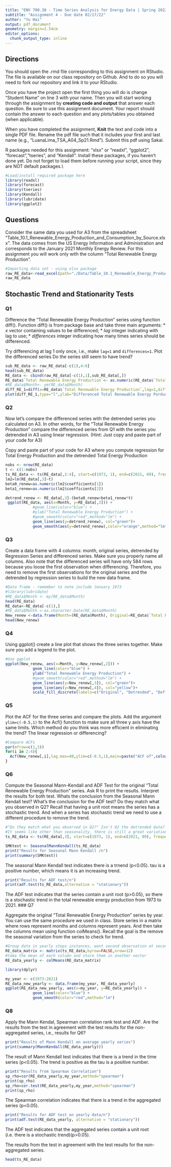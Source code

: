 ```yaml
---
title: "ENV 790.30 - Time Series Analysis for Energy Data | Spring 2022"
subtitle: "Assignment 4 - Due date 02/17/22"
author: "Yu Hai"
output: pdf_document
geometry: margin=2.54cm
editor_options: 
  chunk_output_type: inline
---
```

  
## Directions
  
  You should open the .rmd file corresponding to this assignment on RStudio. The file is available on our class repository on Github. And to do so you will need to fork our repository and link it to your RStudio.  

Once you have the project open the first thing you will do is change "Student Name" on line 3 with your name. 
Then you will start working through the assignment by  **creating code and output** that answer each question. Be sure to use this assignment document. Your report should contain the answer to each question and any plots/tables you obtained (when applicable).

When you have completed the assignment, **Knit** the text and code into a single PDF file. Rename the pdf file such that it includes your first and last name (e.g., "LuanaLima_TSA_A04_Sp21.Rmd"). Submit this pdf using Sakai. 

R packages needed for this assignment: "xlsx" or "readxl", "ggplot2", "forecast","tseries", and "Kendall". Install these packages, if you haven't done yet. Do not forget to load them before running your script, since they are NOT default packages.\\

```r
#Load/install required package here
library(readxl)
library(forecast)
library(tseries)
library(Kendall)
library(lubridate)
library(ggplot2)
```

## Questions 

Consider the same data you used for A3 from the spreadsheet "Table_10.1_Renewable_Energy_Production_and_Consumption_by_Source.xlsx". The data comes from the US Energy Information and Administration and corresponds to the January 2021 Monthly Energy Review. For this assignment you will work only with the column "Total Renewable Energy Production". 


```r
#Importing data set - using xlsx package
raw_RE_data<-read_excel(path="./Data/Table_10.1_Renewable_Energy_Production_and_Consumption_by_Source.xlsx",skip=10)
raw_RE_data

```


## Stochastic Trend and Stationarity Tests

### Q1

Difference the "Total Renewable Energy Production" series using function diff(). Function diff() is from package base and take three main arguments:
* *x* vector containing values to be differenced;
* *lag* integer indicating with lag to use;
* *differences* integer indicating how many times series should be differenced.

Try differencing at lag 1 only once, i.e., make `lag=1` and `differences=1`. Plot the differenced series Do the series still seem to have trend?

```r
sub_RE_data <- raw_RE_data[-c(1),4:6]
head(sub_RE_data)
RE_data <- cbind(raw_RE_data[-c(1),1],sub_RE_data[,])
RE_data$`Total Renewable Energy Production`<- as.numeric(RE_data$`Total Renewable Energy Production`)
#RE_data$Month<- ym(RE_data$Month)
diff_RE_1=diff(x=RE_data$`Total Renewable Energy Production`,lag=1,differences=1)
plot(diff_RE_1,type="l",ylab="Differenced Total Renewable Energy Porduction")
```

### Q2

Now let's compare the differenced series with the detrended series you calculated on A3. In other words, for the "Total Renewable Energy Production" compare the differenced series from Q1 with the series you detrended in A3 using linear regression. (Hint: Just copy and paste part of your code for A3)

Copy and paste part of your code for A3 where you compute regression for Total Energy Production and the detrended Total Energy Production

```r
nobs <- nrow(RE_data) 
t <- c(1:nobs)
ts_RE_data <- ts(RE_data[,2:4], start=c(1973, 1), end=c(2021, 09), frequency=12)
lm2=lm(RE_data[,3]~t) 
beta0_renew=as.numeric(lm2$coefficients[1]) 
beta1_renew=as.numeric(lm2$coefficients[2])

detrend_renew <- RE_data[,3]-(beta0_renew+beta1_renew*t)
 ggplot(RE_data, aes(x=Month, y=RE_data[,3])) +
            #geom_line(color="blue") +
            #ylab("Total Renewable Energy Production") +
            #geom_smooth(color="red",method="lm") +
            geom_line(aes(y=detrend_renew), col="green")+
            geom_smooth(aes(y=detrend_renew),color="orange",method="lm") 
```

### Q3
Create a data frame with 4 columns: month, original series, detrended by Regression Series and differenced series. Make sure you properly name all columns. Also note that the differenced series will have only 584 rows because you loose the first observation when differencing. Therefore, you need to remove the first observations for the original series and the detrended by regression series to build the new data frame.

```r
#Data frame - remember to note include January 1973
#library(lubridate)
#RE_data$Month <- my(RE_data$Month)
head(RE_data)
RE_data<-RE_data[-c(1),]
#RE_data$Month <-as.character.Date(RE_data$Month)
New_renew <-data.frame(Month=(RE_data$Month), Original=RE_data$`Total Renewable Energy Production`, Detrended=detrend_renew[-1],Differenced=diff_RE_1)
head(New_renew)

```

### Q4
Using ggplot() create a line plot that shows the three series together. Make sure you add a legend to the plot.

```r
#Use ggplot
ggplot(New_renew, aes(x=Month, y=New_renew[,2])) +
            geom_line(color="blue") +
            ylab("Total Renewable Energy Production") +
            #geom_smooth(color="red",method="lm") +
            geom_line(aes(y=New_renew[,3]), col="green")+
            geom_line(aes(y=New_renew[,4]), col="yellow")+
            scale_fill_discrete(labels=c("Original", "Detrended", "Defferenced"))

```


### Q5
Plot the ACF for the three series and compare the plots. Add the argument `ylim=c(-0.5,1)` to the Acf() function to make sure all three y axis have the same limits. Which method do you think was more efficient in eliminating the trend? The linear regression or differencing?

```r
#Compare ACFs
par(mfrow=c(1,3))
for(i in 2:4){
  Acf(New_renew[,i],lag.max=40,ylim=c(-0.5,1),main=paste("ACF of",colnames(New_renew)[(i)],sep="")) 
}
```


### Q6
Compute the Seasonal Mann-Kendall and ADF Test for the original "Total Renewable Energy Production" series. Ask R to print the results. Interpret the results for both test. Whats the conclusion from the Seasonal Mann Kendall test? What's the conclusion for the ADF test? Do they match what you observed in Q2? Recall that having a unit root means the series has a stochastic trend. And when a series has stochastic trend we need to use a different procedure to remove the trend.

```r
#"Do they match what you observed in Q2?" Isn't Q2 the detrended data? 
#It seems like other than seasonality, there is still a great variation around zero, so it is consistent with the restuls from the two tests. 
ts_RE_data <- ts(RE_data[,3], start=c(1973, 1), end=c(2021, 09), frequency=12)

SMKtest <- SeasonalMannKendall(ts_RE_data)
print("Results for Seasonal Mann Kendall /n")
print(summary(SMKtest))
```
The seasonal Mann Kendall test indicates there is a trnend (p<0.05). tau is a positive number, which means it is an increasing trend.

```r
print("Results for ADF test/n")
print(adf.test(ts_RE_data,alternative = "stationary"))
```
The ADF test indicates that the series contain a unit root (p>0.05), so there is a stochastic trend in the total renewable energy production from 1973 to 2021. 
### Q7

Aggregate the original "Total Renewable Energy Production" series by year. You can use the same procedure we used in class. Store series in a matrix where rows represent months and columns represent years. And then take the columns mean using function colMeans(). Recall the goal is the remove the seasonal variation from the series to check for trend. 

```r

#Group data in yearly steps instances, want second observation at second row first column, 
RE_data_matrix <- matrix(ts_RE_data,byrow=FALSE,nrow=12)
#take the mean of each column and store them in another vector
RE_data_yearly <- colMeans(RE_data_matrix)

library(dplyr)

my_year <- c(1973:2021)
RE_data_new_yearly <- data.frame(my_year, RE_data_yearly)
ggplot(RE_data_new_yearly, aes(x=my_year, y=RE_data_yearly)) +
            geom_line(color="blue") +
            geom_smooth(color="red",method="lm") 
```

### Q8

Apply the Mann Kendal, Spearman correlation rank test and ADF. Are the results from the test in agreement with the test results for the non-aggregated series, i.e., results for Q6?

```r
print("Results of Mann Kendall on average yearly series")
print(summary(MannKendall(RE_data_yearly)))
```
The result of Mann Kendall test indicates that there is a trend in the time series (p<0.05). The trend is positive as the tau is a positive number.
```r
print("Results from Spearman Correlation")
sp_rho=cor(RE_data_yearly,my_year,method="spearman")
print(sp_rho)
sp_rho=cor.test(RE_data_yearly,my_year,method="spearman")
print(sp_rho)
```
The Spearman correlation indicates that there is a trend in the aggregated series (p<0.05).
```r
print("Results for ADF test on yearly data/n")
print(adf.test(RE_data_yearly, alternative = "stationary"))
```
The ADF test indicates that the aggregated series contain a unit root (i.e. there is a stochastic trend)(p>0.05).

The results from the test in agreement with the test results for the non-aggregated series.
```r
head(ts_RE_data)
```


